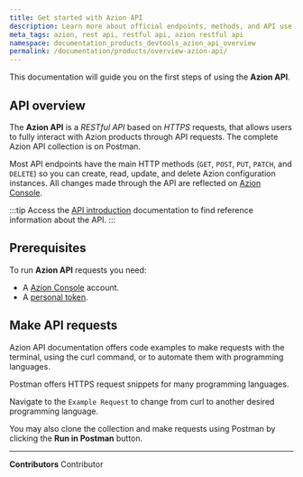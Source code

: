 ```yaml
---
title: Get started with Azion API
description: Learn more about official endpoints, methods, and API use cases of the Azion RESTful API.
meta_tags: azion, rest api, restful api, azion restful api
namespace: documentation_products_devtools_azion_api_overview
permalink: /documentation/products/overview-azion-api/
---
```



This documentation will guide you on the first steps of using the **Azion API**.

## API overview

The **Azion API** is a *RESTful API* based on *HTTPS* requests, that allows users to fully interact with Azion products through API requests. The complete Azion API collection is on Postman.

<LinkButton outlined link="https://api.azion.com/" label="Go to Azion API documentation" />

Most API endpoints have the main HTTP methods (`GET`, `POST`, `PUT`, `PATCH`, and `DELETE`) so you can create, read, update, and delete Azion configuration instances. All changes made through the API are reflected on [Azion Console](https://console.azion.com).

:::tip
Access the [API introduction](https://api.azion.com/#intro) documentation to find reference information about the API.
:::

## Prerequisites

To run **Azion API** requests you need:

- A [Azion Console](/en/documentation/products/accounts/creating-account/) account.
- A [personal token](/en/documentation/products/accounts/personal-tokens/).

## Make API requests
 
Azion API documentation offers code examples to make requests with the terminal, using the curl command, or to automate them with programming languages. 

Postman offers HTTPS request snippets for many programming languages.

Navigate to the `Example Request` to change from curl to another desired programming language.

You may also clone the collection and make requests using Postman by clicking the **Run in Postman** button.



---


**Contributors** <ContributorList>Contributor</ContributorList>
